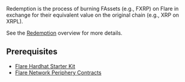 Redemption is the process of burning FAssets (e.g., FXRP) on Flare in exchange for their equivalent value on the original chain (e.g., XRP on XRPL).

See the [Redemption](/fassets/redemption) overview for more details.

## Prerequisites

- [Flare Hardhat Starter Kit](/network/guides/hardhat-foundry-starter-kit)
- [Flare Network Periphery Contracts](https://www.npmjs.com/package/@flarenetwork/flare-periphery-contracts)
